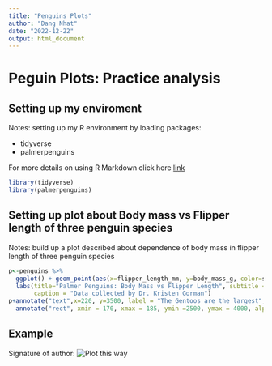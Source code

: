 ---
title: "Penguins Plots"
author: "Dang Nhat"
date: "2022-12-22"
output: html_document
---
# Peguin Plots: Practice analysis

## Setting up my enviroment
Notes: setting up my R environment by loading packages:

 * tidyverse
 * palmerpenguins

For more details on using R Markdown click here [link](https://rmarkdown.rstudio.com/)
```{r}
library(tidyverse)
library(palmerpenguins)
```


## Setting up plot about Body mass vs Flipper length of three penguin species
Notes: build up a plot described about dependence of body mass in flipper length of three penguin species
```{r}
p<-penguins %>% 
  ggplot() + geom_point(aes(x=flipper_length_mm, y=body_mass_g, color=species, shape=species, alpha=1)) +
  labs(title="Palmer Penguins: Body Mass vs Flipper Length", subtitle = "Sample of Three Penguin Species", 
       caption = "Data collected by Dr. Kristen Gorman")
p+annotate("text",x=220, y=3500, label = "The Gentoos are the largest", color ="purple", fontface ="bold", size =4.5, angle = 25)+
  annotate("rect", xmin = 170, xmax = 185, ymin =2500, ymax = 4000, alpha=0.5)
```

## Example
Signature of author:
![Plot this way](D:/Chu_ky-removebg.png)
